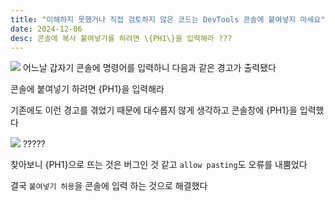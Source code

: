 ```yaml
---
title: "이해하지 못했거나 직접 검토하지 않은 코드는 DevTools 콘솔에 붙여넣지 마세요"
date: 2024-12-06
desc: 콘솔에 복사 붙여넣기를 하려면 \{PH1\}을 입력해라 ???
---
```


![](/posts/web/console/warning-console.png)
어느날 갑자기 콘솔에 명령어를 입력하니 다음과 같은 경고가 출력됐다

콘솔에 붙여넣기 하려면 \{PH1\}을 입력해라

기존에도 이런 경고를 겪었기 때문에 대수롭지 않게 생각하고 콘솔창에 \{PH1\}을 입력했다

![](/posts/web/console/console-ph1.png)
?????

찾아보니 \{PH1\}으로 뜨는 것은 버그인 것 같고 `allow pasting`도 오류를 내뿜었다

결국 `붙여넣기 허용`을 콘솔에 입력 하는 것으로 해결했다